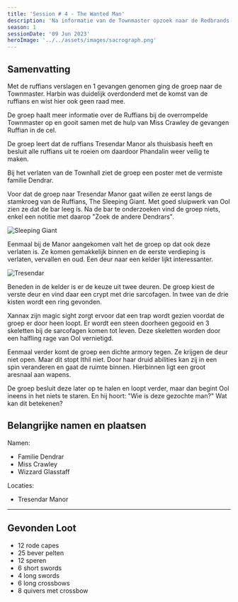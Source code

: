 ```yaml
---
title: 'Session # 4 - The Wanted Man'
description: 'Na informatie van de Townmaster opzoek naar de Redbrands in Tresandar Manor'
season: 1
sessionDate: '09 Jun 2023'
heroImage: '../../assets/images/sacrograph.png'
---
```



## Samenvatting

Met de ruffians verslagen en 1 gevangen genomen ging de groep naar de Townmaster. Harbin was duidelijk overdonderd met de komst van de ruffians en wist hier ook geen raad mee.

De groep haalt meer informatie over de Ruffians bij de overrompelde Townmaster op en gooit samen met de hulp van Miss Crawley de gevangen Ruffian in de cel.

De groep leert dat de ruffians Tresendar Manor als thuisbasis heeft en besluit alle ruffians uit te roeien om daardoor Phandalin weer veilig te maken.

Bij het verlaten van de Townhall ziet de groep een poster met de vermiste familie Dendrar.

Voor dat de groep naar Tresendar Manor gaat willen ze eerst langs de stamkroeg van de Ruffians, The Sleeping Giant. Met goed sluipwerk van Ool zien ze dat de bar leeg is. Na de bar te onderzoeken vind de groep niets, enkel een notitie met daarop "Zoek de andere Dendrars".

<Image src={sleepinggiant} alt="Sleeping Giant" />

Eenmaal bij de Manor aangekomen valt het de groep op dat ook deze verlaten is. Ze komen gemakkelijk binnen en de eerste verdieping is verlaten, vervallen en oud. Een deur naar een kelder lijkt interessanter.

<Image src={tresendar} alt="Tresendar" />

Beneden in de kelder is er de keuze uit twee deuren. De groep kiest de verste deur en vind daar een crypt met drie sarcofagen. In twee van de drie kisten wordt een ring gevonden.

<CharacterPopper character="xannax" client:load>
    Xannax
</CharacterPopper> zijn magic sight zorgt ervoor dat een trap wordt gezien voordat de groep
er door heen loopt. Er wordt een steen doorheen gegooid en 3 skeletten bij de sarcofagen komen
tot leven. Deze skeletten worden door een halfling rage van <CharacterPopper
    character="ool"
    client:load
>
    Ool
</CharacterPopper> vernietigd.

Eenmaal verder komt de groep een dichte armory tegen. Ze krijgen de deur niet open. Maar dit stopt <CharacterPopper character="ithil" client:load>Ithil</CharacterPopper> niet. Door haar druid abilities kan zij in een spin veranderen en gaat de ruimte binnen. Hierbinnen ligt een groot aresnaal aan wapens.

De groep besluit deze later op te halen en loopt verder, maar dan begint Ool ineens in het niets te staren. En hij hoort: "Wie is deze gezochte man?" Wat kan dit betekenen?

## Belangrijke namen en plaatsen

Namen:

-   Familie Dendrar
-   Miss Crawley
-   Wizzard Glasstaff

Locaties:

-   Tresendar Manor

---

## Gevonden Loot

-   12 rode capes
-   25 bever pelten
-   12 speren
-   6 short swords
-   4 long swords
-   6 long crossbows
-   8 quivers met crossbow
